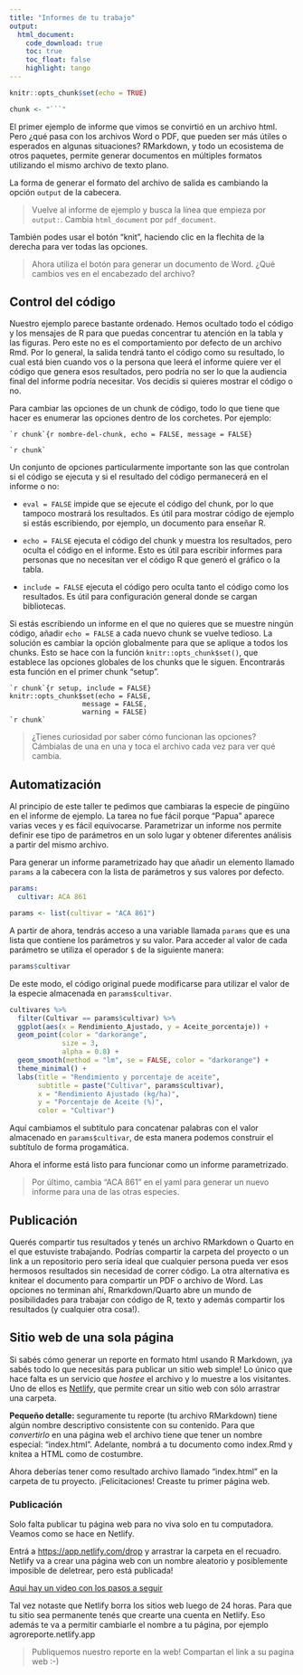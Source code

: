 ```yaml
---
title: "Informes de tu trabajo"
output: 
  html_document:
    code_download: true
    toc: true
    toc_float: false
    highlight: tango
---
```


```r
knitr::opts_chunk$set(echo = TRUE)

chunk <- "```"
```


El primer ejemplo de informe que vimos se convirtió en un archivo html. Pero ¿qué pasa con los archivos Word o PDF, que pueden ser más útiles o esperados en algunas situaciones? RMarkdown, y todo un ecosistema de otros paquetes, permite generar documentos en múltiples formatos utilizando el mismo archivo de texto plano.

La forma de generar el formato del archivo de salida es cambiando la opción `output` de la cabecera.

> Vuelve al informe de ejemplo y busca la línea que empieza por `output:`. Cambia `html_document` por `pdf_document`.

También podes usar el botón "knit", haciendo clic en la flechita de la derecha para ver todas las opciones. 

> Ahora utiliza el botón para generar un documento de Word. ¿Qué cambios ves en el encabezado del archivo?

## Control del código

Nuestro ejemplo parece bastante ordenado. Hemos ocultado todo el código y los mensajes de R para que puedas concentrar tu atención en la tabla y las figuras. Pero este no es el comportamiento por defecto de un archivo Rmd. Por lo general, la salida tendrá tanto el código como su resultado, lo cual está bien cuando vos o la persona que leerá el informe quiere ver el código que genera esos resultados, pero podría no ser lo que la audiencia final del informe podría necesitar. Vos decidis si quieres mostrar el código o no. 

Para cambiar las opciones de un chunk de código, todo lo que tiene que hacer es enumerar las opciones dentro de los corchetes. Por ejemplo:

    `r chunk`{r nombre-del-chunk, echo = FALSE, message = FALSE}
    
    `r chunk`

Un conjunto de opciones particularmente importante son las que controlan si el código se ejecuta y si el resultado del código permanecerá en el informe o no:

* `eval = FALSE` impide que se ejecute el código del chunk, por lo que tampoco mostrará los resultados. Es útil para mostrar código de ejemplo si estás escribiendo, por ejemplo, un documento para enseñar R.

* `echo = FALSE` ejecuta el código del chunk y muestra los resultados, pero oculta el código en el informe. Esto es útil para escribir informes para personas que no necesitan ver el código R que generó el gráfico o la tabla.

* `include = FALSE` ejecuta el código pero oculta tanto el código como los resultados. Es útil para configuración general donde se cargan bibliotecas.

Si estás escribiendo un informe en el que no quieres que se muestre ningún código, añadir `echo = FALSE` a cada nuevo chunk se vuelve tedioso. La solución es cambiar la opción globalmente para que se aplique a todos los chunks. Esto se hace con la función `knitr::opts_chunk$set()`, que establece las opciones globales de los chunks que le siguen. Encontrarás esta función en el primer chunk "setup".

    `r chunk`{r setup, include = FALSE}
    knitr::opts_chunk$set(echo = FALSE, 
                      message = FALSE,
                      warning = FALSE)
    `r chunk`
    
> ¿Tienes curiosidad por saber cómo funcionan las opciones? Cámbialas de una en una y toca el archivo cada vez para ver qué cambia.


## Automatización

Al principio de este taller te pedimos que cambiaras la especie de pingüino en el informe de ejemplo. La tarea no fue fácil porque "Papua" aparece varias veces y es fácil equivocarse. Parametrizar un informe nos permite definir ese tipo de parámetros en un solo lugar y obtener diferentes análisis a partir del mismo archivo. 

Para generar un informe parametrizado hay que añadir un elemento llamado `params` a la cabecera con la lista de parámetros y sus valores por defecto.

```yaml
params:
  cultivar: ACA 861
```

```r
params <- list(cultivar = "ACA 861")
```

A partir de ahora, tendrás acceso a una variable llamada `params` que es una lista que contiene los parámetros y su valor. Para acceder al valor de cada parámetro se utiliza el operador `$` de la siguiente manera:

```r
params$cultivar
```

De este modo, el código original puede modificarse para utilizar el valor de la especie almacenada en `params$cultivar`.

```r
cultivares %>% 
  filter(Cultivar == params$cultivar) %>% 
  ggplot(aes(x = Rendimiento_Ajustado, y = Aceite_porcentaje)) +
  geom_point(color = "darkorange",
             size = 3,
             alpha = 0.8) +
  geom_smooth(method = "lm", se = FALSE, color = "darkorange") +
  theme_minimal() +
  labs(title = "Rendimiento y porcentaje de aceite",
       subtitle = paste("Cultivar", params$cultivar),
       x = "Rendimiento Ajustado (kg/ha)",
       y = "Porcentaje de Aceite (%)",
       color = "Cultivar") 
```

Aquí cambiamos el subtítulo para concatenar palabras con el valor almacenado en `params$cultivar`, de esta manera podemos construir el subtítulo de forma progamática.

Ahora el informe está listo para funcionar como un informe parametrizado.

> Por último, cambia "ACA 861" en el yaml para generar un nuevo informe para una de las otras especies. 

## Publicación

Querés compartir tus resultados y tenés un archivo RMarkdown o Quarto en el que estuviste trabajando. Podrías compartir la carpeta del proyecto o un link a un repositorio pero sería ideal que cualquier persona pueda ver esos hermosos resultados sin necesidad de correr código. La otra alternativa es knitear el documento para compartir un PDF o archivo de Word. Las opciones no terminan ahí, Rmarkdown/Quarto abre un mundo de posibilidades para trabajar con código de R, texto y además compartir los resultados (y cualquier otra cosa!).

## Sitio web de una sola página

Si sabés cómo generar un reporte en formato html usando R Markdown, ¡ya sabés todo lo que necesitás para publicar un sitio web simple! Lo único que hace falta es un servicio que *hostee* el archivo y lo muestre a los visitantes. Uno de ellos es [Netlify](https://www.netlify.com/), que permite crear un sitio web con sólo arrastrar una carpeta.

**Pequeño detalle:** seguramente tu reporte (tu archivo RMarkdown) tiene algún nombre descriptivo consistente con su contenido. Para que *convertirlo* en una página web el archivo tiene que tener un nombre especial: "index.html". Adelante, nombrá a tu documento como index.Rmd y knitea a HTML como de costumbre.

Ahora deberías tener como resultado archivo llamado "index.html" en la carpeta de tu proyecto. ¡Felicitaciones! Creaste tu primer página web.

### Publicación

Solo falta publicar tu página web para no viva solo en tu computadora. Veamos como se hace en Netlify.

Entrá a <https://app.netlify.com/drop> y arrastrar la carpeta en el recuadro. Netlify va a crear una página web con un nombre aleatorio y posiblemente imposible de deletrear, pero está publicada!

[Aqui hay un video con los pasos a seguir](https://www.youtube.com/watch?v=hZ8TpfcL1l8)

Tal vez notaste que Netlify borra los sitios web luego de 24 horas. Para que tu sitio sea permanente tenés que crearte una cuenta en Netlify. Eso además te va a permitir cambiarle el nombre a tu página, por ejemplo agroreporte.netlify.app

> Publiquemos nuestro reporte en la web!  Compartan el link a su pagina web :-)
